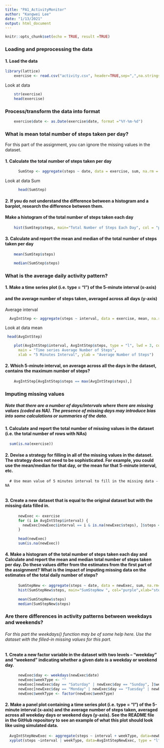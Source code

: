 ```yaml
---
title: "PA1_ActivityMonitor"
author: "Kangwei Lee"
date: "1/13/2021"
output: html_document
---
```


```r
knitr::opts_chunk$set(echo = TRUE, result =TRUE)
```

### Loading and preprocessing the data

#### 1.  Load the data
```r
library(lattice)
    exercise <- read.csv("activity.csv", header=TRUE,sep=",",na.strings = "NA", stringsAsFactors = FALSE)
```

 Look at data
```r
    str(exercise)
    head(exercise)
```

### Process/transform the data into format 
```r
    exercise$date <- as.Date(exercise$date, format ="%Y-%m-%d")
```



### What is mean total number of steps taken per day?
For this part of the assignment, you can ignore the missing values in the dataset.

####  1.  Calculate the total number of steps taken per day

```r
      SumStep <- aggregate(steps ~ date, data = exercise, sum, na.rm = TRUE)
```

Look at data Sum


```r
      head(SumStep)
```

####  2.  If you do not understand the difference between a histogram and a barplot, research the difference between them. 
####  Make a histogram of the total number of steps taken each day
     
```r
    hist(SumStep$steps, main="Total Number of Steps Each Day", col = "purple", xlab="step")
```
    
####  3.   Calculate and report the mean and median of the total number of steps taken per day
```r
    mean(SumStep$steps)
```
  
```r
    median(SumStep$steps)
```


### What is the average daily activity pattern?
#### 1.  Make a time series plot (i.e. type = "l") of the 5-minute interval (x-axis) 
####     and the average number of steps taken, averaged across all days (y-axis)

Average interval
```r
  AvgIntStep <- aggregate(steps ~ interval, data = exercise, mean, na.rm=TRUE)
```
      
      
Look at data mean
```r
 head(AvgIntStep)
```
      
```r
    plot(AvgIntStep$interval, AvgIntStep$steps, type = "l", lwd = 3, col = "purple",
      main = "Time series Average Number of Steps",
      xlab = "5 Minutes Interval", ylab = "Average Number of Steps")
```

#### 2.  Which 5-minute interval, on average across all the days in the dataset, contains the maximum number of steps?
     
```r
    AvgIntStep[AvgIntStep$steps == max(AvgIntStep$steps),]
```
      
###  Imputing missing values
#####   Note that there are a number of days/intervals where there are missing values (coded as NA). The presence of missing days may introduce bias into some calculations or summaries of the data.

#### 1.  Calculate and report the total number of missing values in the dataset (i.e. the total number of rows with NAs)
```r
  sum(is.na(exercise))
```
#### 2.  Devise a strategy for filling in all of the missing values in the dataset. The strategy does not need to be sophisticated. For example, you could use the mean/median for that day, or the mean for that 5-minute interval, etc.    
      # Use mean value of 5 minutes interval to fill in the missing data - NA
      
#### 3.  Create a new dataset that is equal to the original dataset but with the missing data filled in.
```r
      newExec <- exercise
      for (i in AvgIntStep$interval) {
        newExec[newExec$interval == i & is.na(newExec$steps), ]$steps <-AvgIntStep$steps[AvgIntStep$interval ==i]
      }
      
      head(newExec)
      sum(is.na(newExec))
```
      
#### 4.  Make a histogram of the total number of steps taken each day and Calculate and report the mean and median total number of steps taken per day. Do these values differ from the estimates from the first part of the assignment? What is the impact of imputing missing data on the estimates of the total daily number of steps?
    
```r
      SumStepNew <- aggregate(steps ~ date, data = newExec, sum, na.rm=TRUE)
      hist(SumStepNew$steps, main="SumStepNew ", col="purple",xlab="steps")
      
      mean(SumStepNew$steps)
      median(SumStepNew$steps)
```


### Are there differences in activity patterns between weekdays and weekends?
######  For this part the weekdays() function may be of some help here. Use the dataset with the filled-in missing values for this part.   
      
####  1.  Create a new factor variable in the dataset with two levels – “weekday” and “weekend” indicating whether a given date is a weekday or weekend day.

```r
      newExec$day <- weekdays(newExec$date)
      newExec$weekType <- ""
      newExec[newExec$day == "Saturday" | newExec$day == "Sunday", ]$weekType <- "weekend"
      newExec[newExec$day == "Monday" | newExec$day == "Tuesday" | newExec$day == "Wednesday" |newExec$day == "Thursday" |newExec$day == "Friday" , ]$weekType <- "weekday"
      newExec$weekType <- factor(newExec$weekType)
```

####  2.  Make a panel plot containing a time series plot (i.e. type = "l") of the 5-minute interval (x-axis) and the average number of steps taken, averaged across all weekday days or weekend days (y-axis). See the README file in the GitHub repository to see an example of what this plot should look like using simulated data.

```r
  AvgIntStepNewExec <- aggregate(steps ~ interval + weekType, data=newExec, mean)
  xyplot(steps ~interval | weekType, data=AvgIntStepNewExec, type = "l", lwd=3, layout=c(1,2), xlab="interval",ylab="Avg umber of Steps", main="Time Series Average Number of Steps for Weekday and Weekend")
```


